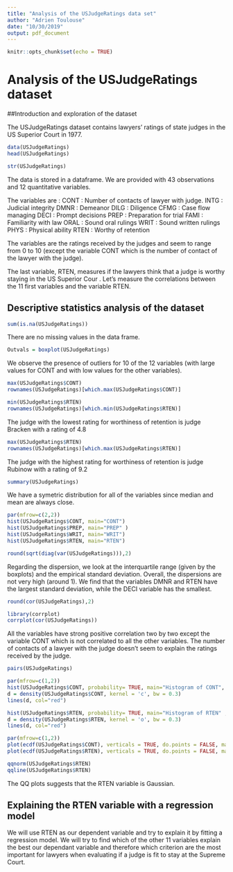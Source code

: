 ```yaml
---
title: "Analysis of the USJudgeRatings data set"
author: "Adrien Toulouse"
date: "10/30/2019"
output: pdf_document
---
```


```r
knitr::opts_chunk$set(echo = TRUE)
```

# Analysis of the USJudgeRatings dataset

##Introduction and exploration of the dataset

The USJudgeRatings dataset contains lawyers’ ratings of state judges in the US Superior Court in 1977.

```r
data(USJudgeRatings)
head(USJudgeRatings)
```

```r
str(USJudgeRatings)
```

The data is stored in a dataframe.
We are provided with 43 observations and 12 quantitative variables.

The variables are : 
CONT : Number of contacts of lawyer with judge.
INTG : Judicial integrity
DMNR : Demeanor
DILG : Diligence
CFMG : Case flow managing
DECI : Prompt decisions
PREP : Preparation for trial
FAMI : Familiarity with law
ORAL : Sound oral rulings
WRIT : Sound written rulings
PHYS : Physical ability
RTEN : Worthy of retention

The variables are the ratings received by the judges and seem to range from 0 to 10 (except the variable CONT which is the number of contact of the lawyer with the judge). 

The last variable, RTEN, measures if the lawyers think that a judge is worthy staying in the US Superior Cour . Let's measure the correlations between the 11 first variables and the variable RTEN.

## Descriptive statistics analysis of the dataset

```r
sum(is.na(USJudgeRatings))
```

There are no missing values in the data frame. 

```r
Outvals = boxplot(USJudgeRatings)
```

We observe the presence of outliers for 10 of the 12 variables (with large values for CONT and with low values for the other variables).

```r
max(USJudgeRatings$CONT)
rownames(USJudgeRatings)[which.max(USJudgeRatings$CONT)]
```

```r
min(USJudgeRatings$RTEN)
rownames(USJudgeRatings)[which.min(USJudgeRatings$RTEN)]
```

The judge with the lowest rating for worthiness of retention is judge Bracken with a rating of 4.8 

```r
max(USJudgeRatings$RTEN)
rownames(USJudgeRatings)[which.max(USJudgeRatings$RTEN)]
```
The judge with the highest rating for worthiness of retention is judge Rubinow with a rating of 9.2

```r
summary(USJudgeRatings)
```

We have a symetric distribution for all of the variables since median and mean are always close.

```r
par(mfrow=c(2,2))
hist(USJudgeRatings$CONT, main="CONT")
hist(USJudgeRatings$PREP, main="PREP" )
hist(USJudgeRatings$WRIT, main="WRIT")
hist(USJudgeRatings$RTEN, main="RTEN")
```

```r
round(sqrt(diag(var(USJudgeRatings))),2)
```

Regarding the dispersion, we look at the interquartile range (given by the boxplots) and the empirical standard deviation. Overall, the dispersions are not very high (around 1). 
We find that the variables DMNR and RTEN have the largest standard deviation, while the DECI variable has the smallest.

```r
round(cor(USJudgeRatings),2)
```

```r
library(corrplot)
corrplot(cor(USJudgeRatings))
```
All the variables have strong positive correlation two by two except the variable CONT which is not correlated to all the other variables.
The number of contacts of a lawyer with the judge doesn't seem to explain the ratings received by the judge. 

```r
pairs(USJudgeRatings)
```


```r
par(mfrow=c(1,2))
hist(USJudgeRatings$CONT, probability= TRUE, main="Histogram of CONT", xlab="CONT")
d = density(USJudgeRatings$CONT, kernel = 'c', bw = 0.3)
lines(d, col="red")

hist(USJudgeRatings$RTEN, probability= TRUE, main="Histogram of RTEN" , xlab="RTEN")
d = density(USJudgeRatings$RTEN, kernel = 'o', bw = 0.3)
lines(d, col="red")
```


```r
par(mfrow=c(1,2))
plot(ecdf(USJudgeRatings$CONT), verticals = TRUE, do.points = FALSE, main = "ECDF CONT")
plot(ecdf(USJudgeRatings$RTEN), verticals = TRUE, do.points = FALSE, main = "ECDF RTEN")
```

```r
qqnorm(USJudgeRatings$RTEN)
qqline(USJudgeRatings$RTEN)
```

The QQ plots suggests that the RTEN variable is Gaussian.

## Explaining the RTEN variable with a regression model

We will use RTEN as our dependent variable and try to explain it by fitting a regression model. 
We will try to find which of the other 11 variables explain the best our dependant variable and therefore which criterion are the most important for lawyers when evaluating if a judge is fit to stay at the Supreme Court.







